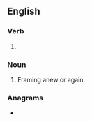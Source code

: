 {{also|re-framing}}
==English==

===Verb===
{{head|en|present participle}}

# {{present participle of|reframe|lang=en|nocat=1}}

===Noun===
{{en-noun}}

# Framing anew or again.

===Anagrams===
* {{anagrams|en|farmering|refarming}}